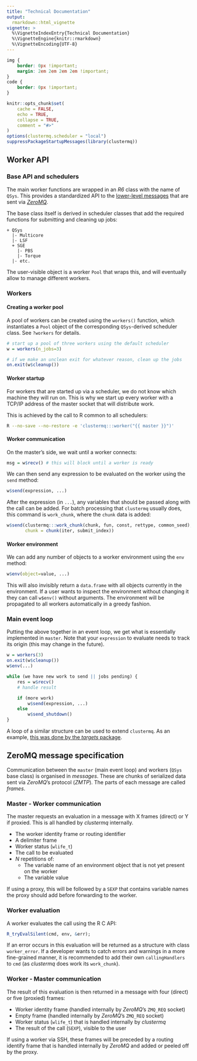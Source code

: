 ```yaml
---
title: "Technical Documentation"
output:
  rmarkdown::html_vignette
vignette: >
  %\VignetteIndexEntry{Technical Documentation}
  %\VignetteEngine{knitr::rmarkdown}
  %\VignetteEncoding{UTF-8}
---
```


```css
img {
    border: 0px !important;
    margin: 2em 2em 2em 2em !important;
}
code {
    border: 0px !important;
}
```

```r
knitr::opts_chunk$set(
    cache = FALSE,
    echo = TRUE,
    collapse = TRUE,
    comment = "#>"
)
options(clustermq.scheduler = "local")
suppressPackageStartupMessages(library(clustermq))
```

## Worker API

### Base API and schedulers

The main worker functions are wrapped in an _R6_ class with the name of `QSys`.
This provides a standardized API to the [lower-level
messages](https://mschubert.github.io/clustermq/articles/technicaldocs.html#zeromq-message-specification)
that are sent via [_ZeroMQ_](https://zeromq.org/).

The base class itself is derived in scheduler classes that add the required
functions for submitting and cleaning up jobs:

```
+ QSys
  |- Multicore
  |- LSF
  + SGE
    |- PBS
    |- Torque
  |- etc.
```

The user-visible object is a worker `Pool` that wraps this, and will eventually
allow to manage different workers.

### Workers

#### Creating a worker pool

A pool of workers can be created using the `workers()` function, which
instantiates a `Pool` object of the corresponding `QSys`-derived scheduler
class. See `?workers` for details.

```r
# start up a pool of three workers using the default scheduler
w = workers(n_jobs=3)

# if we make an unclean exit for whatever reason, clean up the jobs
on.exit(w$cleanup())
```

#### Worker startup

For workers that are started up via a scheduler, we do not know which machine
they will run on. This is why we start up every worker with a TCP/IP address of
the master socket that will distribute work.

This is achieved by the call to R common to all schedulers:

```sh
R --no-save --no-restore -e 'clustermq:::worker("{{ master }}")'
```

#### Worker communication

On the master's side, we wait until a worker connects:

```r
msg = w$recv() # this will block until a worker is ready
```

We can then send any expression to be evaluated on the worker using the `send`
method:

```r
w$send(expression, ...)
```

After the expression (in `...`), any variables that should be passed along with
the call can be added. For batch processing that `clustermq` usually does, this
command is `work_chunk`, where the `chunk` data is added:

```r
w$send(clustermq:::work_chunk(chunk, fun, const, rettype, common_seed),
       chunk = chunk(iter, submit_index))
```

#### Worker environment

We can add any number of objects to a worker environment using the `env`
method:

```r
w$env(object=value, ...)
```

This will also invisibly return a `data.frame` with all objects currently in
the environment. If a user wants to inspect the environment without changing it
they can call `w$env()` without arguments. The environment will be propagated
to all workers automatically in a greedy fashion.

### Main event loop

Putting the above together in an event loop, we get what is essentially
implemented in `master`. Note that your `expression` to evaluate needs to track
its origin (this may change in the future).

```r
w = workers(3)
on.exit(w$cleanup())
w$env(...)

while (we have new work to send || jobs pending) {
    res = w$recv()
    # handle result

    if (more work)
        w$send(expression, ...)
    else
        w$send_shutdown()
}
```

A loop of a similar structure can be used to extend `clustermq`. As an example,
[this was done by the _targets_
package](https://github.com/ropensci/targets/blob/1.2.2/R/class_clustermq.R).

## ZeroMQ message specification

Communication between the `master` (main event loop) and workers (`QSys` base
class) is organised in _messages_. These are chunks of serialized data sent via
_ZeroMQ_'s protocol (_ZMTP_). The parts of each message are called *frames*.

### Master - Worker communication

The master requests an evaluation in a message with X frames (direct) or Y if
proxied. This is all handled by _clustermq_ internally.

* The worker identity frame or routing identifier
* A delimiter frame
* Worker status (`wlife_t`)
* The call to be evaluated
* _N_ repetitions of:
  * The variable name of an environment object that is not yet present on the
    worker
  * The variable value

If using a proxy, this will be followed by a `SEXP` that contains variable
names the proxy should add before forwarding to the worker.

### Worker evaluation

A worker evaluates the call using the R C API:

```r
R_tryEvalSilent(cmd, env, &err);
```

If an error occurs in this evaluation will be returned as a structure with
class `worker_error`. If a developer wants to catch errors and warnings in a
more fine-grained manner, it is recommended to add their own `callingHandlers`
to `cmd` (as _clustermq_ does work its `work_chunk`).

### Worker - Master communication

The result of this evaluation is then returned in a message with four (direct)
or five (proxied) frames:

* Worker identity frame (handled internally by _ZeroMQ_'s `ZMQ_REQ` socket)
* Empty frame (handled internally by _ZeroMQ_'s `ZMQ_REQ` socket)
* Worker status (`wlife_t`) that is handled internally by _clustermq_
* The result of the call (`SEXP`), visible to the user

If using a worker via SSH, these frames will be preceded by a routing identify
frame that is handled internally by _ZeroMQ_ and added or peeled off by the
proxy.
